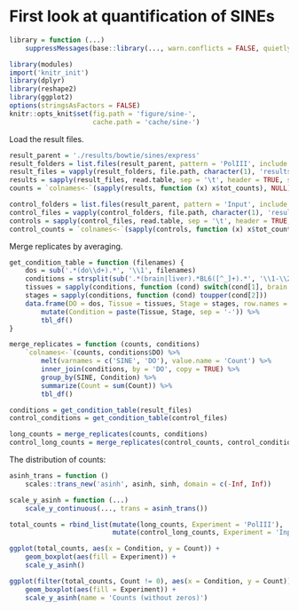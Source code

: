 # First look at quantification of SINEs

```r
library = function (...)
    suppressMessages(base::library(..., warn.conflicts = FALSE, quietly = TRUE))

library(modules)
import('knitr_init')
library(dplyr)
library(reshape2)
library(ggplot2)
options(stringsAsFactors = FALSE)
knitr::opts_knit$set(fig.path = 'figure/sine-',
                     cache.path = 'cache/sine-')
```

Load the result files.

```r
result_parent = './results/bowtie/sines/express'
result_folders = list.files(result_parent, pattern = 'PolIII', include.dirs = TRUE, full.names = TRUE)
result_files = vapply(result_folders, file.path, character(1), 'results.xprs')
results = sapply(result_files, read.table, sep = '\t', header = TRUE, simplify = FALSE)
counts = `colnames<-`(sapply(results, function (x) x$tot_counts), NULL)

control_folders = list.files(result_parent, pattern = 'Input', include.dirs = TRUE, full.names = TRUE)
control_files = vapply(control_folders, file.path, character(1), 'results.xprs')
controls = sapply(control_files, read.table, sep = '\t', header = TRUE, simplify = FALSE)
control_counts = `colnames<-`(sapply(controls, function (x) x$tot_counts), NULL)
```

Merge replicates by averaging.

```r
get_condition_table = function (filenames) {
    dos = sub('.*(do\\d+).*', '\\1', filenames)
    conditions = strsplit(sub('.*(brain|liver).*BL6([^_]+).*', '\\1-\\2', filenames), '-')
    tissues = sapply(conditions, function (cond) switch(cond[1], brain = 'Brain', liver = 'Liver'))
    stages = sapply(conditions, function (cond) toupper(cond[2]))
    data.frame(DO = dos, Tissue = tissues, Stage = stages, row.names = NULL) %>%
        mutate(Condition = paste(Tissue, Stage, sep = '-')) %>%
        tbl_df()
}

merge_replicates = function (counts, conditions)
    `colnames<-`(counts, conditions$DO) %>%
        melt(varnames = c('SINE', 'DO'), value.name = 'Count') %>%
        inner_join(conditions, by = 'DO', copy = TRUE) %>%
        group_by(SINE, Condition) %>%
        summarize(Count = sum(Count)) %>%
        tbl_df()

conditions = get_condition_table(result_files)
control_conditions = get_condition_table(control_files)

long_counts = merge_replicates(counts, conditions)
control_long_counts = merge_replicates(control_counts, control_conditions)
```

The distribution of counts:

```r
asinh_trans = function ()
    scales::trans_new('asinh', asinh, sinh, domain = c(-Inf, Inf))

scale_y_asinh = function (...)
    scale_y_continuous(..., trans = asinh_trans())

total_counts = rbind_list(mutate(long_counts, Experiment = 'PolIII'),
                          mutate(control_long_counts, Experiment = 'Input'))

ggplot(total_counts, aes(x = Condition, y = Count)) +
    geom_boxplot(aes(fill = Experiment)) +
    scale_y_asinh()

ggplot(filter(total_counts, Count != 0), aes(x = Condition, y = Count)) +
    geom_boxplot(aes(fill = Experiment)) +
    scale_y_asinh(name = 'Counts (without zeros)')
```
